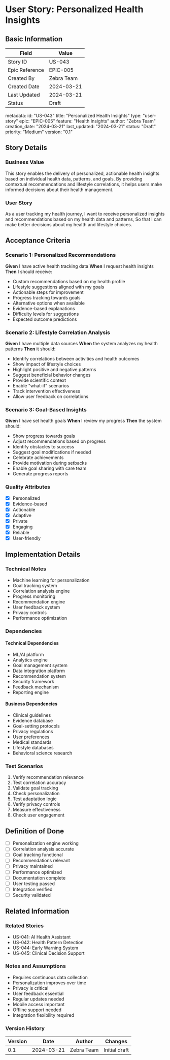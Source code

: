 # User Story: Personalized Health Insights

## Basic Information
| Field | Value |
|-------|-------|
| Story ID | US-043 |
| Epic Reference | EPIC-005 |
| Created By | Zebra Team |
| Created Date | 2024-03-21 |
| Last Updated | 2024-03-21 |
| Status | Draft |

metadata:
  id: "US-043"
  title: "Personalized Health Insights"
  type: "user-story"
  epic: "EPIC-005"
  feature: "Health Insights"
  author: "Zebra Team"
  creation_date: "2024-03-21"
  last_updated: "2024-03-21"
  status: "Draft"
  priority: "Medium"
  version: "0.1"

## Story Details
### Business Value
This story enables the delivery of personalized, actionable health insights based on individual health data, patterns, and goals. By providing contextual recommendations and lifestyle correlations, it helps users make informed decisions about their health management.

### User Story
As a user tracking my health journey,
I want to receive personalized insights and recommendations based on my health data and patterns,
So that I can make better decisions about my health and lifestyle choices.

## Acceptance Criteria
### Scenario 1: Personalized Recommendations
**Given** I have active health tracking data
**When** I request health insights
**Then** I should receive:
- Custom recommendations based on my health profile
- Lifestyle suggestions aligned with my goals
- Actionable steps for improvement
- Progress tracking towards goals
- Alternative options when available
- Evidence-based explanations
- Difficulty levels for suggestions
- Expected outcome predictions

### Scenario 2: Lifestyle Correlation Analysis
**Given** I have multiple data sources
**When** the system analyzes my health patterns
**Then** it should:
- Identify correlations between activities and health outcomes
- Show impact of lifestyle choices
- Highlight positive and negative patterns
- Suggest beneficial behavior changes
- Provide scientific context
- Enable "what-if" scenarios
- Track intervention effectiveness
- Allow user feedback on correlations

### Scenario 3: Goal-Based Insights
**Given** I have set health goals
**When** I review my progress
**Then** the system should:
- Show progress towards goals
- Adjust recommendations based on progress
- Identify obstacles to success
- Suggest goal modifications if needed
- Celebrate achievements
- Provide motivation during setbacks
- Enable goal sharing with care team
- Generate progress reports

### Quality Attributes
- [x] Personalized
- [x] Evidence-based
- [x] Actionable
- [x] Adaptive
- [x] Private
- [x] Engaging
- [x] Reliable
- [x] User-friendly

## Implementation Details
### Technical Notes
- Machine learning for personalization
- Goal tracking system
- Correlation analysis engine
- Progress monitoring
- Recommendation engine
- User feedback system
- Privacy controls
- Performance optimization

### Dependencies
#### Technical Dependencies
- ML/AI platform
- Analytics engine
- Goal management system
- Data integration platform
- Recommendation system
- Security framework
- Feedback mechanism
- Reporting engine

#### Business Dependencies
- Clinical guidelines
- Evidence database
- Goal-setting protocols
- Privacy regulations
- User preferences
- Medical standards
- Lifestyle databases
- Behavioral science research

### Test Scenarios
1. Verify recommendation relevance
2. Test correlation accuracy
3. Validate goal tracking
4. Check personalization
5. Test adaptation logic
6. Verify privacy controls
7. Measure effectiveness
8. Check user engagement

## Definition of Done
- [ ] Personalization engine working
- [ ] Correlation analysis accurate
- [ ] Goal tracking functional
- [ ] Recommendations relevant
- [ ] Privacy maintained
- [ ] Performance optimized
- [ ] Documentation complete
- [ ] User testing passed
- [ ] Integration verified
- [ ] Security validated

## Related Information
### Related Stories
- US-041: AI Health Assistant
- US-042: Health Pattern Detection
- US-044: Early Warning System
- US-045: Clinical Decision Support

### Notes and Assumptions
- Requires continuous data collection
- Personalization improves over time
- Privacy is critical
- User feedback essential
- Regular updates needed
- Mobile access important
- Offline support needed
- Integration flexibility required

### Version History
| Version | Date | Author | Changes |
|---------|------|--------|----------|
| 0.1 | 2024-03-21 | Zebra Team | Initial draft | 